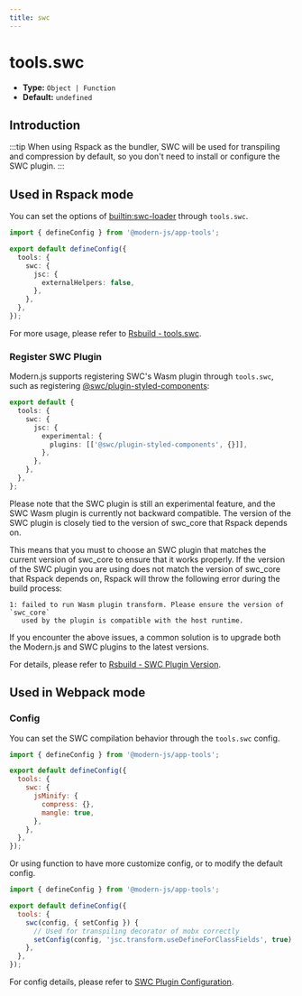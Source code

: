 ```yaml
---
title: swc
---
```


# tools.swc

- **Type:** `Object | Function`
- **Default:** `undefined`

## Introduction


<SWC />

:::tip
When using Rspack as the bundler, SWC will be used for transpiling and compression by default, so you don't need to install or configure the SWC plugin.
:::

## Used in Rspack mode

You can set the options of [builtin:swc-loader](https://rspack.rs/guide/features/builtin-swc-loader) through `tools.swc`.

```ts
import { defineConfig } from '@modern-js/app-tools';

export default defineConfig({
  tools: {
    swc: {
      jsc: {
        externalHelpers: false,
      },
    },
  },
});
```

For more usage, please refer to [Rsbuild - tools.swc](https://rsbuild.rs/config/tools/swc).

### Register SWC Plugin

Modern.js supports registering SWC's Wasm plugin through `tools.swc`, such as registering [@swc/plugin-styled-components](https://www.npmjs.com/package/@swc/plugin-styled-components):

```ts
export default {
  tools: {
    swc: {
      jsc: {
        experimental: {
          plugins: [['@swc/plugin-styled-components', {}]],
        },
      },
    },
  },
};
```

Please note that the SWC plugin is still an experimental feature, and the SWC Wasm plugin is currently not backward compatible. The version of the SWC plugin is closely tied to the version of swc_core that Rspack depends on.

This means that you must to choose an SWC plugin that matches the current version of swc_core to ensure that it works properly. If the version of the SWC plugin you are using does not match the version of swc_core that Rspack depends on, Rspack will throw the following error during the build process:

```
1: failed to run Wasm plugin transform. Please ensure the version of `swc_core`
   used by the plugin is compatible with the host runtime.
```

If you encounter the above issues, a common solution is to upgrade both the Modern.js and SWC plugins to the latest versions.

For details, please refer to [Rsbuild - SWC Plugin Version](https://rsbuild.rs/guide/basic/configure-swc#swc-plugin-version).

## Used in Webpack mode


<EnableSWC />

### Config

You can set the SWC compilation behavior through the `tools.swc` config.

```js title="modern.config.ts"
import { defineConfig } from '@modern-js/app-tools';

export default defineConfig({
  tools: {
    swc: {
      jsMinify: {
        compress: {},
        mangle: true,
      },
    },
  },
});
```

Or using function to have more customize config, or to modify the default config.

```js title="modern.config.ts"
import { defineConfig } from '@modern-js/app-tools';

export default defineConfig({
  tools: {
    swc(config, { setConfig }) {
      // Used for transpiling decorator of mobx correctly
      setConfig(config, 'jsc.transform.useDefineForClassFields', true);
    },
  },
});
```

For config details, please refer to [SWC Plugin Configuration](/plugin/official/cli-plugins/plugin-swc.html#config).
